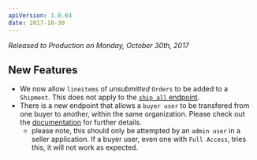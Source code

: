 ```yaml
---
apiVersion: 1.0.64
date: 2017-10-30
---
```


_Released to Production on Monday, October 30th, 2017_

## New Features

- We now allow `lineitems` of _unsubmitted_ `Orders` to be added to a `Shipment`. This does not apply to the [`ship all` endpoint](/api-reference/orders-and-fulfillment/orders/ship).
- There is a new endpoint that allows a `buyer user` to be transfered from one buyer to another, within the same organization. Please check out the [documentation](/api-reference/buyers/users/move) for further details.
  - please note, this should only be attempted by an `admin user` in a seller application. If a buyer user, even one with `Full Access`, tries this, it will not work as expected.
